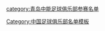 {{Football squad with groups
|name=2004年青岛颐中名单
|bgcolor=#0030A0
|bordercolor=#F8F8F8
|textcolor=#F8F8F8
|title=[[青岛中能足球俱乐部|<span style="color:#F8F8F8">青岛颐中</span>]] — [[2004年中国足球超级联赛|<span style="color:#F8F8F8">2004年</span>]][[中国足球超级联赛|<span style="color:#F8F8F8">中超联赛</span>]]第11名
|group1=全年参赛球员
|list1=<div>
{{Football squad2 player|no=1|name=[[杨君]]}}
{{Football squad2 player|no=2|name=[[马荃]]}}
{{Football squad2 player|no=3|name=[[周新]]}}
{{Football squad2 player|no=4|name=[[周挺]]}}
{{Football squad2 player|no=5|name=[[白毅]]}}
{{Football squad2 player|no=6|name=[[吕刚]]}}
{{Football squad2 player|no=7|name=[[陆峰 (足球运动员)|陆峰]]}}
{{Football squad2 player|no=8|name=[[高明 (足球运动员)|高明]]}}
{{Football squad2 player|no=9|name=[[姜峰]]}}
{{Football squad2 player|no=10|name=[[孙新波]]}}
{{Football squad2 player|no=11|name=[[曲波 (足球运动员)|曲波]]}}
{{Football squad2 player|no=12|name=[[汤超]]}}
{{Football squad2 player|no=13|name=[[刘震理]]}}
{{Football squad2 player|no=14|name=[[彭鹏]]}}
{{Football squad2 player|no=15|name=[[刘俊威]]}}
{{Football squad2 player|no=16|name=[[叶荣顺]]}}
{{Football squad2 player|no=17|name=[[冷冰]]}}
{{Football squad2 player|no=18|name=[[姚夏]]}}
{{Football squad2 player|no=19|name=[[梁明]]}}
{{Football squad2 player|no=20|name=[[隋勇]]}}
{{Football squad2 player|no=21|name=[[姜宁]]}}
{{Football squad2 player|no=22|name=[[李帅 (1982年)|李帅]]}}
{{Football squad2 player|no=23|name=[[史汉军]]}}
{{Football squad2 player|no=24|name=[[耿志强]]}}
{{Football squad2 player|no=25|name=[[王超 (1979年)|王超]]}}
{{Football squad2 player|no=26|name=[[金巍]]}}
{{Football squad2 player|no=27|name=[[马永康]]}}
{{Football squad2 player|no=28|name={{flagicon|UKR}}[[亚历山大·赫罗夫科|赫罗夫卡]]}}
{{Football squad2 player|no=29|name={{flagicon|CRO}}[[尤赛夫·布拉|尤赛夫]]}}
{{Football squad2 player|no=30|name={{flagicon|UKR}}[[沙希利·高諾華路夫|谢尔盖]]}}
{{Football squad2 player|no=31|name=[[刘健 (足球运动员)|刘健]]}}
{{Football squad2 player|no=32|name=[[许超]]}}
{{Football squad2 player|no=33|name=[[胡俊]]}}
{{Football squad2 player|no=34|name={{flagicon|POR}}[[肯姆]]}}
</div>
|group2=夏季转入球员
|list2=<div>

</div>
|group3=夏季转出球员
|list3=<div>

</div>
|group4=主教练
|list4=[[汤乐普]]
}}
<noinclude>
{{DEFAULTSORT:Qingdao Etsong F.C. Squad 2004}}
[[category:青岛中能足球俱乐部参赛名单]]
[[Category:中国足球俱乐部名单模板]]
</noinclude>